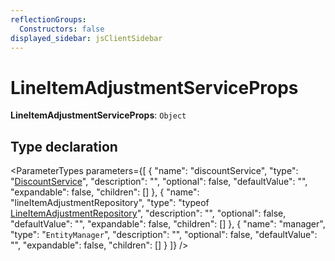 ```yaml
---
reflectionGroups:
  Constructors: false
displayed_sidebar: jsClientSidebar
---
```



# LineItemAdjustmentServiceProps

 **LineItemAdjustmentServiceProps**: `Object`

## Type declaration

<ParameterTypes parameters={[
  {
    "name": "discountService",
    "type": "[DiscountService](../classes/js_client.internal.internal.DiscountService.mdx)",
    "description": "",
    "optional": false,
    "defaultValue": "",
    "expandable": false,
    "children": []
  },
  {
    "name": "lineItemAdjustmentRepository",
    "type": "typeof [LineItemAdjustmentRepository](../../js_client/modules/js_client.internal.mdx#lineitemadjustmentrepository)",
    "description": "",
    "optional": false,
    "defaultValue": "",
    "expandable": false,
    "children": []
  },
  {
    "name": "manager",
    "type": "`EntityManager`",
    "description": "",
    "optional": false,
    "defaultValue": "",
    "expandable": false,
    "children": []
  }
]} />
